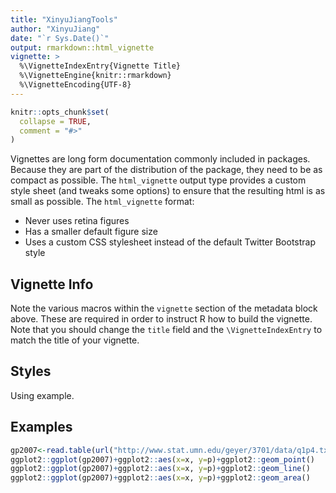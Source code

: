 ```yaml
---
title: "XinyuJiangTools"
author: "XinyuJiang"
date: "`r Sys.Date()`"
output: rmarkdown::html_vignette
vignette: >
  %\VignetteIndexEntry{Vignette Title}
  %\VignetteEngine{knitr::rmarkdown}
  %\VignetteEncoding{UTF-8}
---
```


```r
knitr::opts_chunk$set(
  collapse = TRUE,
  comment = "#>"
)
```

Vignettes are long form documentation commonly included in packages. Because they are part of the distribution of the package, they need to be as compact as possible. The `html_vignette` output type provides a custom style sheet (and tweaks some options) to ensure that the resulting html is as small as possible. The `html_vignette` format:

- Never uses retina figures
- Has a smaller default figure size
- Uses a custom CSS stylesheet instead of the default Twitter Bootstrap style

## Vignette Info

Note the various macros within the `vignette` section of the metadata block above. These are required in order to instruct R how to build the vignette. Note that you should change the `title` field and the `\VignetteIndexEntry` to match the title of your vignette.

## Styles

Using example.

## Examples

```r
gp2007<-read.table(url("http://www.stat.umn.edu/geyer/3701/data/q1p4.txt"),header = TRUE)
ggplot2::ggplot(gp2007)+ggplot2::aes(x=x, y=p)+ggplot2::geom_point()
ggplot2::ggplot(gp2007)+ggplot2::aes(x=x, y=p)+ggplot2::geom_line()
ggplot2::ggplot(gp2007)+ggplot2::aes(x=x, y=p)+ggplot2::geom_area()
```
